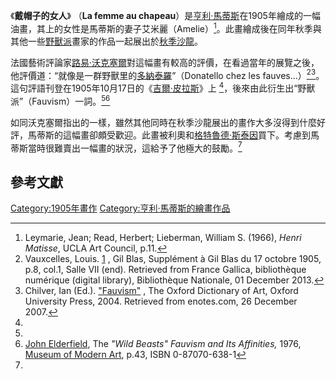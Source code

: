 {{Infobox Artwork
| image_file=戴帽子的女人，亨利·馬蒂斯.jpg| backcolor=#FBF5DF
| painting_alignment=right
| image_size=300px
| title=戴帽子的女人
| artist=[[亨利·馬蒂斯|亨利·馬蒂斯]]
| year=1905 
| type=[[油畫|布面油畫]]
| height_metric=79.4
| width_metric=59.7
| height_imperial={{frac|31|1|4}}
| width_imperial={{frac|23|1|2}}
| metric_unit=cm
| imperial_unit=in
| city=
| museum=[[舊金山現代藝術博物館|舊金山現代藝術博物館]]
}}

《'''戴帽子的女人'''》 （'''La femme au chapeau'''）是[[亨利·馬蒂斯|亨利·馬蒂斯]]在1905年繪成的一幅油畫，其上的女性是馬蒂斯的妻子艾米麗（Amelie）<ref>Leymarie, Jean; Read, Herbert; Lieberman, William S. (1966), ''Henri Matisse'', UCLA Art Council, p.11.</ref>。此畫繪成後在同年秋季與其他一些[[野獸派|野獸派]]畫家的作品一起展出於[[秋季沙龍|秋季沙龍]]。

法國藝術評論家[[路易·沃克塞爾|路易·沃克塞爾]]對這幅畫有較高的評價，在看過當年的展覽之後，他評價道：“就像是一群野獸里的[[多納泰羅|多納泰羅]]”（Donatello chez les fauves...）<ref name=bnf-gallica-vauxcelles>Vauxcelles, Louis. [http://gallica.bnf.fr/ark:/12148/bpt6k7522165g/f5.image] {{Wayback|url=http://gallica.bnf.fr/ark:/12148/bpt6k7522165g/f5.image |date=20201021201957 }}, Gil Blas, Supplément à Gil Blas du 17 octobre 1905, p.8, col.1, Salle VII (end). Retrieved from France Gallica, bibliothèque numérique (digital library), Bibliothèque Nationale, 01 December 2013.</ref><ref name=oup-fauvism>Chilver, Ian (Ed.). [http://www.enotes.com/oxford-art-encyclopedia/fauvism "Fauvism"] {{Wayback|url=http://www.enotes.com/oxford-art-encyclopedia/fauvism |date=20111109091224 }}, The Oxford Dictionary of Art, Oxford University Press, 2004. Retrieved from enotes.com, 26 December 2007.</ref>。這句評語刊登在1905年10月17日的《[[吉爾·皮拉斯_(期刊)|吉爾·皮拉斯]]》上 <ref name=bnf-gallica-vauxcelles/>，後來由此衍生出“野獸派”（Fauvism）一詞。<ref name=oup-fauvism/><ref name="elderfield">[[John_Elderfield|John Elderfield]],  The ''"Wild Beasts" Fauvism and Its Affinities,'' 1976, [[Museum_of_Modern_Art|Museum of Modern Art]], p.43, ISBN 0-87070-638-1</ref>

如同沃克塞爾指出的一樣，雖然其他同時在秋季沙龍展出的畫作大多沒得到什麼好評，馬蒂斯的這幅畫卻頗受歡迎。此畫被利奧和[[格特魯德·斯泰因|格特魯德·斯泰因]]買下。考慮到馬蒂斯當時很難賣出一幅畫的狀況，這給予了他極大的鼓勵。<ref name=oup-fauvism/>

== 參考文獻 ==
{{reflist}}

{{DEFAULTSORT:Woman With A Hat}}
[[Category:1905年畫作|Category:1905年畫作]]
[[Category:亨利·馬蒂斯的繪畫作品|Category:亨利·馬蒂斯的繪畫作品]]